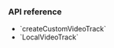 <PlatformWrapper platform="web">

### API reference
- <Link to="{{Global.API_REF_WEB_ROOT}}/interfaces/iagorartc.html#createcustomvideotrack">`createCustomVideoTrack`</Link>
- <Link to="{{Global.API_REF_WEB_ROOT}}/interfaces/ilocalvideotrack.html">`LocalVideoTrack`</Link>

</PlatformWrapper>
